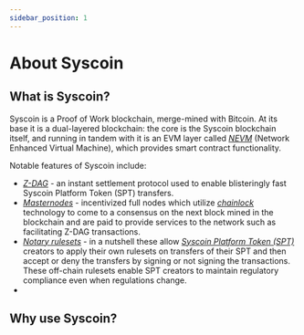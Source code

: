 ```yaml
---
sidebar_position: 1
---
```

# About Syscoin

## What is Syscoin?

Syscoin is a Proof of Work blockchain, merge-mined with Bitcoin. At its base it is a dual-layered blockchain: the core is the Syscoin blockchain itself, and running in tandem with it is an EVM layer called [*NEVM*](../tech/nevm) (Network Enhanced Virtual Machine), which provides smart contract functionality.



Notable features of Syscoin include:

- [*Z-DAG*](../tech/z-dag) - an instant settlement protocol used to enable blisteringly fast Syscoin Platform Token (SPT) transfers.
- [*Masternodes*](../tech/masternodes) - incentivized full nodes which utilize [*chainlock*](../tech/chainlocks) technology to come to a consensus on the next block mined in the blockchain and are paid to provide services to the network such as facilitating Z-DAG transactions.
- [*Notary rulesets*](../tech/notary) - in a nutshell these allow [*Syscoin Platform Token (SPT)*](../tech/tokens) creators to apply their own rulesets on transfers of their SPT and then accept or deny the transfers by signing or not signing the transactions. These off-chain rulesets enable SPT creators to maintain regulatory compliance even when regulations change.
-

## Why use Syscoin?
